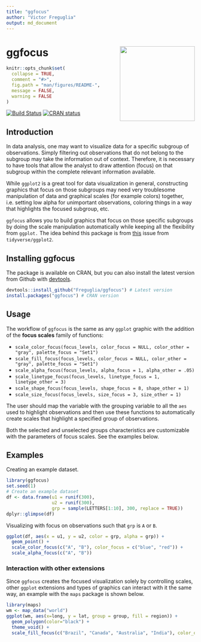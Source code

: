 ```yaml
---
title: "ggfocus"
author: "Victor Freguglia"
output: md_document
---
```


# ggfocus <img src='man/figures/logo.png' align="right" height="200" />

```r
knitr::opts_chunk$set(
  collapse = TRUE,
  comment = "#>",
  fig.path = "man/figures/README-",
  message = FALSE,
  warning = FALSE
)
```

<!-- badges: start -->
[![Build Status](https://travis-ci.org/Freguglia/ggfocus.svg?branch=master)](https://travis-ci.org/Freguglia/ggfocus)
[![CRAN status](http://www.r-pkg.org/badges/version-last-release/ggfocus)](https://cran.r-project.org/package=ggfocus)
<!-- badges: end -->

## Introduction

In data analysis, one may want to visualize data for a specific subgroup of observations. Simply filtering out observations that do not belong to the subgroup may take the information out of context. Therefore, it is necessary to have tools that allow the analyst to draw attention (focus) on that subgroup within the complete relevant information available.

While `ggplot2` is a great tool for data visualization in general, constructing graphics that focus on those subgroups may need very troublesome manipulation of data and graphical scales (for example colors) together, i.e. setting low alpha for unimportant observations, coloring things in a way that highlights the focused subgroup, etc.

`ggfocus` allows you to build graphics that focus on those specific subgroups by doing the scale manipulation automatically while keeping all the flexibility from `ggplot.` The idea behind this package is from [this](https://github.com/tidyverse/ggplot2/issues/2627) issue from `tidyverse/ggplot2`.


## Installing ggfocus

The package is available on CRAN, but you can also install the latest version from Github with [devtools](https://github.com/hadley/devtools).

```r
devtools::install_github("Freguglia/ggfocus") # Latest version
install.packages("ggfocus") # CRAN version
```

## Usage 

The workflow of `ggfocus` is the same as any `ggplot` graphic with the addition of the **focus scales** family of functions:

  * `scale_color_focus(focus_levels, color_focus = NULL, color_other = "gray", palette_focus = "Set1")`
  * `scale_fill_focus(focus_levels, color_focus = NULL, color_other = "gray", palette_focus = "Set1")`
  * `scale_alpha_focus(focus_levels, alpha_focus = 1, alpha_other = .05)`
  * `scale_linetype_focus(focus_levels, linetype_focus = 1, linetype_other = 3)`
  * `scale_shape_focus(focus_levels, shape_focus = 8, shape_other = 1)`
  * `scale_size_focus(focus_levels, size_focus = 3, size_other = 1)`

The user should map the variable with the grouping variable to all the `aes` used to highlight observations and then use these functions to automatically create scales that highlight a specified group of observations.

Both the selected and unselected groups characteristics are customizable with the parameters of focus scales. See the examples below.

## Examples

Creating an example dataset.

```r
library(ggfocus)
set.seed(1)
# Create an example dataset
df <- data.frame(u1 = runif(300), 
                 u2 = runif(300),
                 grp = sample(LETTERS[1:10], 300, replace = TRUE))
dplyr::glimpse(df)
```

Visualizing with focus on observations such that `grp` is `A` or `B`.

```r
ggplot(df, aes(x = u1, y = u2, color = grp, alpha = grp)) +
  geom_point() +
  scale_color_focus(c("A", "B"), color_focus = c("blue", "red")) +
  scale_alpha_focus(c("A", "B"))
```


### Interaction with other extensions

Since `ggfocus` creates the focused visualization solely by controlling scales, other `ggplot` extensions and types of graphics can interact with it the same way, an example with the `maps` package is shown below.

```r
library(maps)
wm <- map_data("world")
ggplot(wm, aes(x=long, y = lat, group = group, fill = region)) + 
  geom_polygon(color="black") +
  theme_void() +
  scale_fill_focus(c("Brazil", "Canada", "Australia", "India"), color_other = "gray")
```
